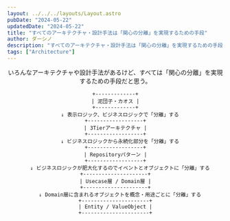 ```yaml
---
layout: ../../../layouts/Layout.astro
pubDate: "2024-05-22"
updatedDate: "2024-05-22"
title: "すべてのアーキテクチャ・設計手法は「関心の分離」を実現するための手段"
author: ダーシノ
description: "すべてのアーキテクチャ・設計手法は「関心の分離」を実現するための手段"
tags: ["Architecture"]
---
```



<Header {...frontmatter} />

いろんなアーキテクチャや設計手法があるけど、すべては「関心の分離」を実現するための手段だと思う。

```text
+-------------+
| 泥団子・カオス |
+-------------+
   ↓ 表示ロジック、ビジネスロジックで「分離」する
+------------------+
| 3Tierアーキテクチャ |
+------------------+
   ↓ ビジネスロジックから永続化部分を「分離」する
+------------------+
| Repositoryパターン |
+------------------+
   ↓ ビジネスロジックが肥大化するのでイベントとオブジェクトに「分離」する
+---------------------+
| Usecase層 / Domain層 |
+---------------------+
   ↓ Domain層に含まれるオブジェクトを概念・用途ごとに「分離」する
+----------------------+
| Entity / ValueObject |
+----------------------+
```
